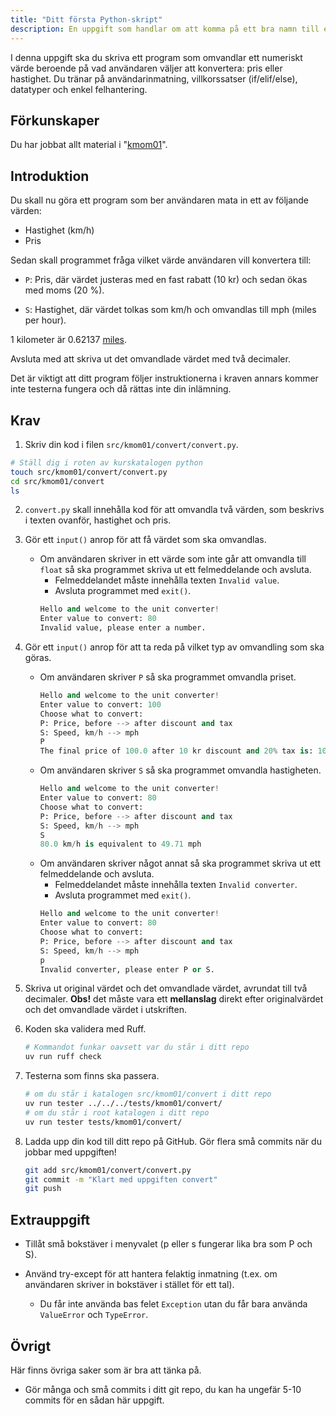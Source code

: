 ```yaml
---
title: "Ditt första Python-skript"
description: En uppgift som handlar om att komma på ett bra namn till en ny produkt.
---
```


I denna uppgift ska du skriva ett program som omvandlar ett numeriskt värde beroende på vad användaren väljer att konvertera: pris eller hastighet. Du tränar på användarinmatning, villkorssatser (if/elif/else), datatyper och enkel felhantering.



## Förkunskaper

Du har jobbat allt material i "[kmom01](/website/kmom/kmom01)".



## Introduktion

Du skall nu göra ett program som ber användaren mata in ett av följande värden:

* Hastighet (km/h)
* Pris

Sedan skall programmet fråga vilket värde användaren vill konvertera till:

- `P`: Pris, där värdet justeras med en fast rabatt (10 kr) och sedan ökas med moms (20 %).

- `S`: Hastighet, där värdet tolkas som km/h och omvandlas till mph (miles per hour).

1 kilometer är 0.62137 [miles](http://en.wikipedia.org/wiki/Miles).

Avsluta med att skriva ut det omvandlade värdet med två decimaler.


Det är viktigt att ditt program följer instruktionerna i kraven annars kommer inte testerna fungera och då rättas inte din inlämning.



## Krav

1. Skriv din kod i filen `src/kmom01/convert/convert.py`.

```bash
# Ställ dig i roten av kurskatalogen python
touch src/kmom01/convert/convert.py
cd src/kmom01/convert
ls
```

2. `convert.py` skall innehålla kod för att omvandla två värden, som beskrivs i texten ovanför, hastighet och pris. 

3. Gör ett `input()` anrop för att få värdet som ska omvandlas.
    - Om användaren skriver in ett värde som inte går att omvandla till `float` så ska programmet skriva ut ett felmeddelande och avsluta.
        - Felmeddelandet måste innehålla texten `Invalid value`.
        - Avsluta programmet med `exit()`.
        ```python
        Hello and welcome to the unit converter!
        Enter value to convert: 80
        Invalid value, please enter a number.
        ```

4. Gör ett `input()` anrop för att ta reda på vilket typ av omvandling som ska göras.
    - Om användaren skriver `P` så ska programmet omvandla priset.
        ```python
        Hello and welcome to the unit converter!
        Enter value to convert: 100
        Choose what to convert:
        P: Price, before --> after discount and tax
        S: Speed, km/h --> mph
        P
        The final price of 100.0 after 10 kr discount and 20% tax is: 108.0 kr
        ```
    - Om användaren skriver `S` så ska programmet omvandla hastigheten.
        ```python
        Hello and welcome to the unit converter!
        Enter value to convert: 80
        Choose what to convert:
        P: Price, before --> after discount and tax
        S: Speed, km/h --> mph
        S
        80.0 km/h is equivalent to 49.71 mph
        ```
    - Om användaren skriver något annat så ska programmet skriva ut ett felmeddelande och avsluta.
        - Felmeddelandet måste innehålla texten `Invalid converter`.
        - Avsluta programmet med `exit()`.
        ```python
        Hello and welcome to the unit converter!
        Enter value to convert: 80
        Choose what to convert:
        P: Price, before --> after discount and tax
        S: Speed, km/h --> mph
        p
        Invalid converter, please enter P or S.
        ```

5. Skriva ut original värdet och det omvandlade värdet, avrundat till två decimaler. **Obs!** det måste vara ett **mellanslag** direkt efter originalvärdet och det omvandlade värdet i utskriften.

7. Koden ska validera med Ruff.

    ```bash
    # Kommandot funkar oavsett var du står i ditt repo
    uv run ruff check
    ```

1. Testerna som finns ska passera.

    ```bash
    # om du står i katalogen src/kmom01/convert i ditt repo
    uv run tester ../../../tests/kmom01/convert/
    # om du står i root katalogen i ditt repo
    uv run tester tests/kmom01/convert/
    ```


1. Ladda upp din kod till ditt repo på GitHub. Gör flera små commits när du jobbar med uppgiften!

    ```bash
    git add src/kmom01/convert/convert.py
    git commit -m "Klart med uppgiften convert"
    git push
    ```


## Extrauppgift

- Tillåt små bokstäver i menyvalet (p eller s fungerar lika bra som P och S).

- Använd try-except för att hantera felaktig inmatning (t.ex. om användaren skriver in bokstäver i stället för ett tal).
    - Du får inte använda bas felet `Exception` utan du får bara använda `ValueError` och `TypeError`.


## Övrigt
Här finns övriga saker som är bra att tänka på.

- Gör många och små commits i ditt git repo, du kan ha ungefär 5-10 commits för en sådan här uppgift.